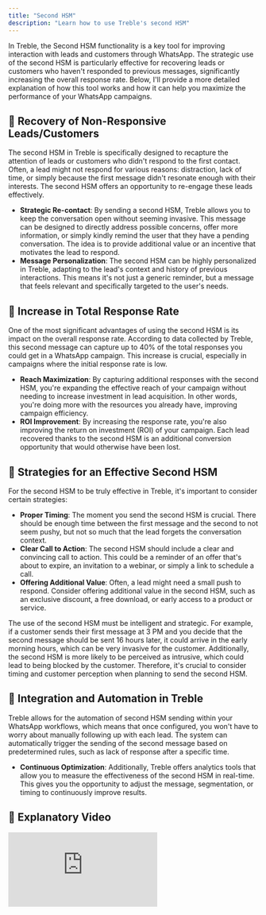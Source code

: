 ```yaml
---
title: "Second HSM"
description: "Learn how to use Treble's second HSM"
---
```


In Treble, the Second HSM functionality is a key tool for improving interaction with leads and customers through WhatsApp. The strategic use of the second HSM is particularly effective for recovering leads or customers who haven't responded to previous messages, significantly increasing the overall response rate. Below, I'll provide a more detailed explanation of how this tool works and how it can help you maximize the performance of your WhatsApp campaigns.

## 🐍 Recovery of Non-Responsive Leads/Customers

The second HSM in Treble is specifically designed to recapture the attention of leads or customers who didn't respond to the first contact. Often, a lead might not respond for various reasons: distraction, lack of time, or simply because the first message didn't resonate enough with their interests. The second HSM offers an opportunity to re-engage these leads effectively.

- **Strategic Re-contact**: By sending a second HSM, Treble allows you to keep the conversation open without seeming invasive. This message can be designed to directly address possible concerns, offer more information, or simply kindly remind the user that they have a pending conversation. The idea is to provide additional value or an incentive that motivates the lead to respond.
- **Message Personalization**: The second HSM can be highly personalized in Treble, adapting to the lead's context and history of previous interactions. This means it's not just a generic reminder, but a message that feels relevant and specifically targeted to the user's needs.

## 🥢 Increase in Total Response Rate

One of the most significant advantages of using the second HSM is its impact on the overall response rate. According to data collected by Treble, this second message can capture up to 40% of the total responses you could get in a WhatsApp campaign. This increase is crucial, especially in campaigns where the initial response rate is low.

- **Reach Maximization**: By capturing additional responses with the second HSM, you're expanding the effective reach of your campaign without needing to increase investment in lead acquisition. In other words, you're doing more with the resources you already have, improving campaign efficiency.
- **ROI Improvement**: By increasing the response rate, you're also improving the return on investment (ROI) of your campaign. Each lead recovered thanks to the second HSM is an additional conversion opportunity that would otherwise have been lost.

## 👣 Strategies for an Effective Second HSM

For the second HSM to be truly effective in Treble, it's important to consider certain strategies:

- **Proper Timing**: The moment you send the second HSM is crucial. There should be enough time between the first message and the second to not seem pushy, but not so much that the lead forgets the conversation context.
- **Clear Call to Action**: The second HSM should include a clear and convincing call to action. This could be a reminder of an offer that's about to expire, an invitation to a webinar, or simply a link to schedule a call.
- **Offering Additional Value**: Often, a lead might need a small push to respond. Consider offering additional value in the second HSM, such as an exclusive discount, a free download, or early access to a product or service.

<Note>
The use of the second HSM must be intelligent and strategic. For example, if a customer sends their first message at 3 PM and you decide that the second message should be sent 16 hours later, it could arrive in the early morning hours, which can be very invasive for the customer. Additionally, the second HSM is more likely to be perceived as intrusive, which could lead to being blocked by the customer. Therefore, it's crucial to consider timing and customer perception when planning to send the second HSM.
</Note>

## 🦑 Integration and Automation in Treble

Treble allows for the automation of second HSM sending within your WhatsApp workflows, which means that once configured, you won't have to worry about manually following up with each lead. The system can automatically trigger the sending of the second message based on predetermined rules, such as lack of response after a specific time.

- **Continuous Optimization**: Additionally, Treble offers analytics tools that allow you to measure the effectiveness of the second HSM in real-time. This gives you the opportunity to adjust the message, segmentation, or timing to continuously improve results.

## 🥁 Explanatory Video

<div class="loom-video"><iframe src="https://www.loom.com/embed/1dc9240f683f4e1da6636bc2904ec012?sid=897f5265-d505-4180-9aa7-9e336068741e" frameborder="0" webkitallowfullscreen mozallowfullscreen allowfullscreen></iframe></div> 